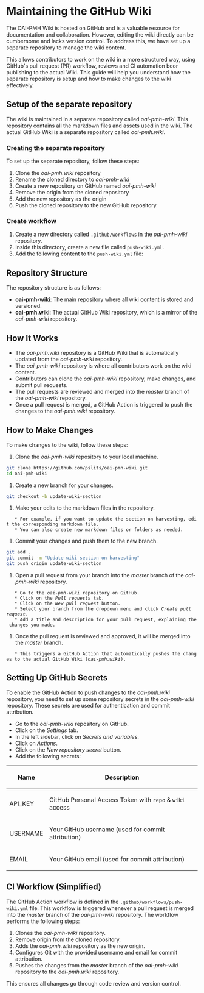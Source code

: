 = Maintaining the GitHub Wiki =

The OAI-PMH Wiki is hosted on GitHub and is a valuable resource for documentation and collaboration. However, editing the wiki directly can be cumbersome and lacks version control. To address this, we have set up a separate repository to manage the wiki content.

This allows contributors to work on the wiki in a more structured way, using GitHub's pull request (PR) workflow, reviews and CI automation beor publishing to the actual Wiki. This guide will help you understand how the separate repository is setup and how to make changes to the wiki effectively.

== Setup of the separate repository ==

The wiki is maintained in a separate repository called ''oai-pmh-wiki''. This repository contains all the markdown files and assets used in the wiki. The actual GitHub Wiki is a separate repository called ''oai-pmh.wiki''.

=== Creating the separate repository ===
To set up the separate repository, follow these steps:
# Clone the ''oai-pmh.wiki'' repository
# Rename the cloned directory to ''oai-pmh-wiki''
# Create a new repository on GitHub named ''oai-pmh-wiki''
# Remove the origin from the cloned repository
# Add the new repository as the origin
# Push the cloned repository to the new GitHub repository

=== Create workflow ===
# Create a new directory called <code>.github/workflows</code> in the ''oai-pmh-wiki'' repository.
# Inside this directory, create a new file called <code>push-wiki.yml</code>.
# Add the following content to the <code>push-wiki.yml</code> file:

== Repository Structure ==

The repository structure is as follows:
* '''oai-pmh-wiki''': The main repository where all wiki content is stored and versioned.
* '''oai-pmh.wiki''': The actual GitHub Wiki repository, which is a mirror of the ''oai-pmh-wiki'' repository.

== How It Works ==

* The ''oai-pmh.wiki'' repository is a GitHub Wiki that is automatically updated from the ''oai-pmh-wiki'' repository.
* The ''oai-pmh-wiki'' repository is where all contributors work on the wiki content.
* Contributors can clone the ''oai-pmh-wiki'' repository, make changes, and submit pull requests.
* The pull requests are reviewed and merged into the ''master'' branch of the ''oai-pmh-wiki'' repository.
* Once a pull request is merged, a GitHub Action is triggered to push the changes to the ''oai-pmh.wiki'' repository.

== How to Make Changes ==

To make changes to the wiki, follow these steps:
# Clone the ''oai-pmh-wiki'' repository to your local machine.
    
<syntaxhighlight lang="bash">
git clone https://github.com/pslits/oai-pmh-wiki.git
cd oai-pmh-wiki
</syntaxhighlight>

# Create a new branch for your changes.

<syntaxhighlight lang="bash">
git checkout -b update-wiki-section
</syntaxhighlight>

# Make your edits to the markdown files in the repository.
    * For example, if you want to update the section on harvesting, edit the corresponding markdown file.
    * You can also create new markdown files or folders as needed.

# Commit your changes and push them to the new branch.

<syntaxhighlight lang="bash">
git add .
git commit -m "Update wiki section on harvesting"
git push origin update-wiki-section
</syntaxhighlight>

# Open a pull request from your branch into the ''master'' branch of the ''oai-pmh-wiki'' repository.
    * Go to the ''oai-pmh-wiki'' repository on GitHub.
    * Click on the ''Pull requests'' tab.
    * Click on the ''New pull request'' button.
    * Select your branch from the dropdown menu and click ''Create pull request''.
    * Add a title and description for your pull request, explaining the changes you made.
# Once the pull request is reviewed and approved, it will be merged into the ''master'' branch.
    * This triggers a GitHub Action that automatically pushes the changes to the actual GitHub Wiki (''oai-pmh.wiki'').

== Setting Up GitHub Secrets ==

To enable the GitHub Action to push changes to the ''oai-pmh.wiki'' repository, you need to set up some repository secrets in the ''oai-pmh-wiki'' repository. These secrets are used for authentication and commit attribution.
* Go to the ''oai-pmh-wiki'' repository on GitHub.
* Click on the ''Settings'' tab.
* In the left sidebar, click on ''Secrets and variables''.
* Click on ''Actions''.
* Click on the ''New repository secret'' button.
* Add the following secrets:
{| class="wikitable"
! Name !! Description
|-
| API_KEY || GitHub Personal Access Token with <code>repo</code> & <code>wiki</code> access
|-
| USERNAME || Your GitHub username (used for commit attribution)
|-
| EMAIL || Your GitHub email (used for commit attribution)
|}

== CI Workflow (Simplified) ==

The GitHub Action workflow is defined in the <code>.github/workflows/push-wiki.yml</code> file. This workflow is triggered whenever a pull request is merged into the ''master'' branch of the ''oai-pmh-wiki'' repository.
The workflow performs the following steps:
# Clones the ''oai-pmh-wiki'' repository.
# Remove origin from the cloned repository.
# Adds the ''oai-pmh.wiki'' repository as the new origin.
# Configures Git with the provided username and email for commit attribution.
# Pushes the changes from the ''master'' branch of the ''oai-pmh-wiki'' repository to the ''oai-pmh.wiki'' repository.

This ensures all changes go through code review and version control.
